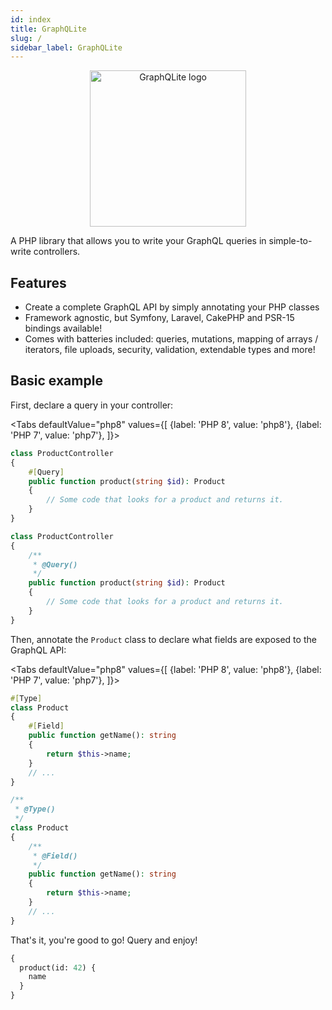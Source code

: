 ```yaml
---
id: index
title: GraphQLite
slug: /
sidebar_label: GraphQLite
---
```



<p align="center">
    <img src="https://graphqlite.thecodingmachine.io/img/logo.svg" alt="GraphQLite logo" width="250" height="250" />
</p>


A PHP library that allows you to write your GraphQL queries in simple-to-write controllers.

## Features

* Create a complete GraphQL API by simply annotating your PHP classes
* Framework agnostic, but Symfony, Laravel, CakePHP and PSR-15 bindings available!
* Comes with batteries included: queries, mutations, mapping of arrays / iterators, file uploads, security, validation, extendable types and more!

## Basic example

First, declare a query in your controller:

<Tabs
  defaultValue="php8"
  values={[
    {label: 'PHP 8', value: 'php8'},
    {label: 'PHP 7', value: 'php7'},
  ]}>
  <TabItem value="php8">

```php
class ProductController
{
    #[Query]
    public function product(string $id): Product
    {
        // Some code that looks for a product and returns it.
    }
}
```

  </TabItem>
  <TabItem value="php7">

```php
class ProductController
{
    /**
     * @Query()
     */
    public function product(string $id): Product
    {
        // Some code that looks for a product and returns it.
    }
}
```

  </TabItem>
</Tabs>

Then, annotate the `Product` class to declare what fields are exposed to the GraphQL API:

<Tabs
  defaultValue="php8"
  values={[
    {label: 'PHP 8', value: 'php8'},
    {label: 'PHP 7', value: 'php7'},
  ]}>
  <TabItem value="php8">

```php
#[Type]
class Product
{
    #[Field]
    public function getName(): string
    {
        return $this->name;
    }
    // ...
}
```

  </TabItem>
  <TabItem value="php7">

```php
/**
 * @Type()
 */
class Product
{
    /**
     * @Field()
     */
    public function getName(): string
    {
        return $this->name;
    }
    // ...
}
```

  </TabItem>
</Tabs>

That's it, you're good to go! Query and enjoy!

```graphql
{
  product(id: 42) {
    name
  }
}
```
